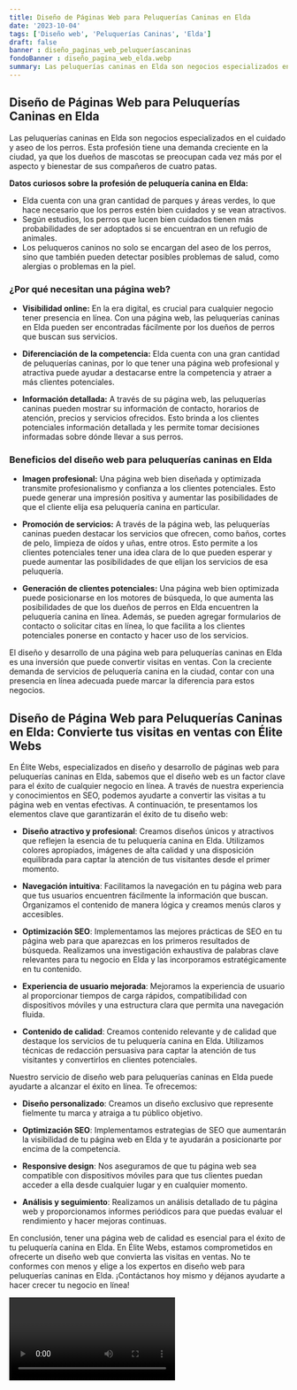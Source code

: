 ```yaml
---
title: Diseño de Páginas Web para Peluquerías Caninas en Elda
date: '2023-10-04'
tags: ['Diseño web', 'Peluquerías Caninas', 'Elda']
draft: false
banner : diseño_paginas_web_peluqueríascaninas
fondoBanner : diseño_pagina_web_elda.webp
summary: Las peluquerías caninas en Elda son negocios especializados en el cuidado y aseo de los perros. Esta profesión tiene una demanda creciente en la ciudad, ya que los dueños de mascotas se preocupan cada vez más por el aspecto y bienestar de sus compañeros de cuatro patas. 
---
```


## Diseño de Páginas Web para Peluquerías Caninas en Elda

Las peluquerías caninas en Elda son negocios especializados en el cuidado y aseo de los perros. Esta profesión tiene una demanda creciente en la ciudad, ya que los dueños de mascotas se preocupan cada vez más por el aspecto y bienestar de sus compañeros de cuatro patas. 

**Datos curiosos sobre la profesión de peluquería canina en Elda:**

- Elda cuenta con una gran cantidad de parques y áreas verdes, lo que hace necesario que los perros estén bien cuidados y se vean atractivos.
- Según estudios, los perros que lucen bien cuidados tienen más probabilidades de ser adoptados si se encuentran en un refugio de animales.
- Los peluqueros caninos no solo se encargan del aseo de los perros, sino que también pueden detectar posibles problemas de salud, como alergias o problemas en la piel.

### ¿Por qué necesitan una página web?

- **Visibilidad online:** En la era digital, es crucial para cualquier negocio tener presencia en línea. Con una página web, las peluquerías caninas en Elda pueden ser encontradas fácilmente por los dueños de perros que buscan sus servicios.

- **Diferenciación de la competencia:** Elda cuenta con una gran cantidad de peluquerías caninas, por lo que tener una página web profesional y atractiva puede ayudar a destacarse entre la competencia y atraer a más clientes potenciales.

- **Información detallada:** A través de su página web, las peluquerías caninas pueden mostrar su información de contacto, horarios de atención, precios y servicios ofrecidos. Esto brinda a los clientes potenciales información detallada y les permite tomar decisiones informadas sobre dónde llevar a sus perros.

### Beneficios del diseño web para peluquerías caninas en Elda

- **Imagen profesional:** Una página web bien diseñada y optimizada transmite profesionalismo y confianza a los clientes potenciales. Esto puede generar una impresión positiva y aumentar las posibilidades de que el cliente elija esa peluquería canina en particular.

- **Promoción de servicios:** A través de la página web, las peluquerías caninas pueden destacar los servicios que ofrecen, como baños, cortes de pelo, limpieza de oídos y uñas, entre otros. Esto permite a los clientes potenciales tener una idea clara de lo que pueden esperar y puede aumentar las posibilidades de que elijan los servicios de esa peluquería.

- **Generación de clientes potenciales:** Una página web bien optimizada puede posicionarse en los motores de búsqueda, lo que aumenta las posibilidades de que los dueños de perros en Elda encuentren la peluquería canina en línea. Además, se pueden agregar formularios de contacto o solicitar citas en línea, lo que facilita a los clientes potenciales ponerse en contacto y hacer uso de los servicios.

El diseño y desarrollo de una página web para peluquerías caninas en Elda es una inversión que puede convertir visitas en ventas. Con la creciente demanda de servicios de peluquería canina en la ciudad, contar con una presencia en línea adecuada puede marcar la diferencia para estos negocios.

<GifSeo />

<Cta />

## Diseño de Página Web para Peluquerías Caninas en Elda: Convierte tus visitas en ventas con Élite Webs

En Élite Webs, especializados en diseño y desarrollo de páginas web para peluquerías caninas en Elda, sabemos que el diseño web es un factor clave para el éxito de cualquier negocio en línea. A través de nuestra experiencia y conocimientos en SEO, podemos ayudarte a convertir las visitas a tu página web en ventas efectivas. A continuación, te presentamos los elementos clave que garantizarán el éxito de tu diseño web:

- **Diseño atractivo y profesional**: Creamos diseños únicos y atractivos que reflejen la esencia de tu peluquería canina en Elda. Utilizamos colores apropiados, imágenes de alta calidad y una disposición equilibrada para captar la atención de tus visitantes desde el primer momento.

- **Navegación intuitiva**: Facilitamos la navegación en tu página web para que tus usuarios encuentren fácilmente la información que buscan. Organizamos el contenido de manera lógica y creamos menús claros y accesibles.

- **Optimización SEO**: Implementamos las mejores prácticas de SEO en tu página web para que aparezcas en los primeros resultados de búsqueda. Realizamos una investigación exhaustiva de palabras clave relevantes para tu negocio en Elda y las incorporamos estratégicamente en tu contenido.

- **Experiencia de usuario mejorada**: Mejoramos la experiencia de usuario al proporcionar tiempos de carga rápidos, compatibilidad con dispositivos móviles y una estructura clara que permita una navegación fluida.

- **Contenido de calidad**: Creamos contenido relevante y de calidad que destaque los servicios de tu peluquería canina en Elda. Utilizamos técnicas de redacción persuasiva para captar la atención de tus visitantes y convertirlos en clientes potenciales.

Nuestro servicio de diseño web para peluquerías caninas en Elda puede ayudarte a alcanzar el éxito en línea. Te ofrecemos:

- **Diseño personalizado**: Creamos un diseño exclusivo que represente fielmente tu marca y atraiga a tu público objetivo.

- **Optimización SEO**: Implementamos estrategias de SEO que aumentarán la visibilidad de tu página web en Elda y te ayudarán a posicionarte por encima de la competencia.

- **Responsive design**: Nos aseguramos de que tu página web sea compatible con dispositivos móviles para que tus clientes puedan acceder a ella desde cualquier lugar y en cualquier momento.

- **Análisis y seguimiento**: Realizamos un análisis detallado de tu página web y proporcionamos informes periódicos para que puedas evaluar el rendimiento y hacer mejoras continuas.

En conclusión, tener una página web de calidad es esencial para el éxito de tu peluquería canina en Elda. En Élite Webs, estamos comprometidos en ofrecerte un diseño web que convierta las visitas en ventas. No te conformes con menos y elige a los expertos en diseño web para peluquerías caninas en Elda. ¡Contáctanos hoy mismo y déjanos ayudarte a hacer crecer tu negocio en línea!

<Video />

<CtaBot job='Peluquerías Caninas' city='Elda'/>

<Gmaps query='Elda+españa+maps' />